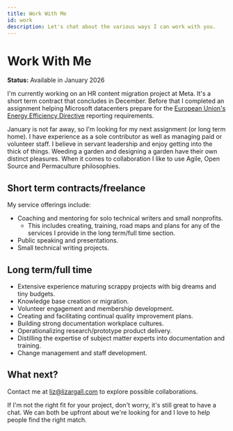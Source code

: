 ```yaml
---
title: Work With Me
id: work
description: Let's chat about the various ways I can work with you.
---
```

# Work With Me

**Status:** Available in January 2026

I'm currently working on an HR content migration project at Meta. It's a short term contract that concludes in December. Before that I completed an assignment helping Microsoft datacenters prepare for the [European Union's Energy Efficiency Directive](https://blog.se.com/datacenter/2024/02/07/the-eu-energy-efficiency-directive-and-its-impact-on-cios-data-centre-owners-and-operators/) reporting requirements.

January is not far away, so I'm looking for my next assignment (or long term home). I have experience as a sole contributor as well as managing paid or volunteer staff. I believe in servant leadership and enjoy getting into the thick of things. Weeding a garden and designing a garden have their own distinct pleasures. When it comes to collaboration I like to use Agile, Open Source and Permaculture philosophies. 

## Short term contracts/freelance
My service offerings include:
* Coaching and mentoring for solo technical writers and small nonprofits.
    * This includes creating, training, road maps and plans for any of the services I provide in the long term/full time section.
* Public speaking and presentations.
* Small technical writing projects.

## Long term/full time 
* Extensive experience maturing scrappy projects with big dreams and tiny budgets.
* Knowledge base creation or migration.
* Volunteer engagement and membership development.
* Creating and facilitating continual quality improvement plans.
* Building strong documentation workplace cultures.
* Operationalizing research/prototype product delivery.
* Distilling the expertise of subject matter experts into documentation and training.
* Change management and staff development.

## What next?
Contact me at liz@lizargall.com to explore possible collaborations. 

If I'm not the right fit for your project, don't worry, it's still great to have a chat. We can both be upfront about we're looking for and I love to help people find the right match.
